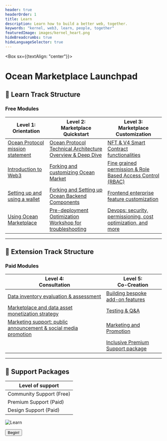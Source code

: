 ```yaml
---
header: true
headerOrder: 1
title: Learn
description: Learn how to build a better web, together.
keywords: "kernel, web3, learn, people, together"
featuredImage: images/kernel_heart.png
hideBreadcrumbs: true
hideLanguageSelector: true
---
```


<Box sx={{textAlign: "center"}}>

# Ocean Marketplace Launchpad



</Box>

## 📖 Learn Track Structure

### Free Modules

| Level 1:<br />Orientation                                                  | Level 2:<br />Marketplace Quickstart                                                | Level 3:<br />Marketplace Customization |
| ----------------------------------------------------------------------| ----------------------------------------------------------------------         | ---------------------------------------------------------------------- |
| [Ocean Protocol mission statement](/learn/module-0/play-of-pattern)   | [Ocean Protocol Technical Architecture Overview & Deep Dive](/learn/module-1/) | [NFT & V4 Smart Contract functionalities](/learn/module-1/)  |                                
| [Introduction to Web3](/learn/module-1/meaning)                       | [Forking and customizing Ocean Market](/learn/module-1/)                       | [Fine grained permission & Role Based Access Control (RBAC)](/learn/module-1/)  |                            
| [Setting up and using a wallet](/learn/module-2/better-questions)     | [Forking and Setting up Ocean Backend Components](/learn/module-1/)            | [Frontend enterprise feature customization](/learn/module-1/) |        
| [Using Ocean Marketplace](/learn/module-3/intention)                  | [Pre-deployment Optimization Workshop for troubleshooting](/learn/module-1/)   | [Devops: security, permissioning, cost optimization, and more ](/learn/module-1/) |


---

## 🚀 Extension Track Structure

### Paid Modules

| Level 4:<br />Consultation                                            | Level 5:<br />Co-Creation                                      |
| ----------------------------------------------------------------------| ----------------------------------------------------------------------         | 
| [Data inventory evaluation & assessment](/learn/module-0/play-of-pattern)   | [Building bespoke add-on features](/learn/module-1/) |           
| [Marketplace and data asset monetization strategy](/learn/module-1/meaning)                       | [Testing & Q&A](/learn/module-1/)                       |                           
| [Marketing support: public announcement & social media promotion](/learn/module-2/better-questions)     | [Marketing and Promotion](/learn/module-1/)            | 
|                                                                                   | [Inclusive Premium Support package](/learn/module-1/) |


---

## 🙋 Support Packages

| Level of support         |
|--------------------------|
| Community Support (Free) | 
| Premium Support (Paid)   |      
| Design Support (Paid)    | 



![Learn](/images/creatures/octopus/octopus-full-light.svg)

<Aligner center>
    <Button to='/learn/module-0/'>Begin!</Button>
</Aligner>
